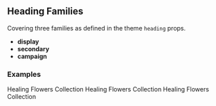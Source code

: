 
## Heading Families

Covering three families as defined in the theme `heading` props.

- **display**
- **secondary**
- **campaign**

### Examples

<Heading as="h2" size="xxl">
  Healing Flowers Collection
</Heading>
<Heading as="h2" size="xxl" family="secondary">
  Healing Flowers Collection
</Heading>
<Heading as="h2" size="xxl" family="campaign">
  Healing Flowers Collection
</Heading>
